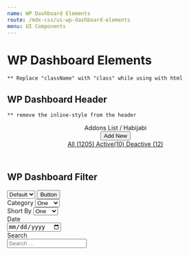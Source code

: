 ```yaml
---
name: WP Dashboard Elements
route: /mdx-css/ui-wp-dashboard-elements
menu: UI Components
---
```



# WP Dashboard Elements

`** Replace "className" with "class" while using with html` <br />

## WP Dashboard Header

`** remove the inline-style from the header`

<Playground>
	<header class="tutor-wp-dashboard-header d-lg-flex justify-content-between align-items-center tutor-px-30 tutor-py-20" style={{border: '1px solid #fdfcfc'}}>
		<div class="header-title-wrap d-flex align-items-center mb-lg-0 mb-3">
			<div className="d-flex align-items-end header-title">
				<span className="text-medium-h5 color-text-primary">Addons List</span>
				<span className="text-regular-caption color-text-primary">/ Habijabi</span>
			</div>
			<button className="tutor-btn tutor-btn-icon tutor-btn-wordpress-outline tutor-no-hover tutor-btn-sm">
				<span className="btn-icon ttr-plus-bold-filled"></span>
				<span>Add New</span>
			</button>
		</div>
		<div class="filter-btns text-regular-body color-text-subsued">
			<a href="#" class="filter-btn" data-tab-filter-target="all">
				All <span class="item-count">(1205)</span>
			</a>
			<a href="#" class="filter-btn" data-tab-filter-target="active">
				Active<span class="item-count">(10) </span>
			</a>
			<a href="#" class="filter-btn is-active" data-tab-filter-target="deactive">
				Deactive <span class="item-count">(12)</span>
			</a>
		</div>
	</header>
</Playground>

## WP Dashboard Filter 

<Playground>
	<div class="tutor-wp-dashboard-filter d-flex flex-xl-nowrap flex-wrap align-items-end justify-content-between">
		<div class="tutor-wp-dashboard-filter-items d-flex flex-xl-nowrap flex-wrap">
			<div className="tutor-form-select-with-btn">
				<select
					title="Please select a color"
					className="tutor-form-select tutor-form-control-sm"
				>
					<option value="Default" selected>
					Default
					</option>
					<option value="Red">Red</option>
					<option value="Blue">Blue</option>
					<option value="Yellow">Yellow</option>
				</select>
				<button className="tutor-btn tutor-btn-wordpress-outline tutor-no-hover tutor-btn-md">
					Button
				</button>
			</div>
		</div>
		<div class="tutor-wp-dashboard-filter-items d-flex flex-xl-nowrap flex-wrap">
			<div className="">
				<label className="tutor-form-label">Category</label>
				<select class="tutor-form-select tutor-form-control-sm">
					<option value="1" selected>One</option>
					<option value="2">Two</option>
					<option value="3">Three</option>
				</select>
			</div>
			<div className="">
				<label className="tutor-form-label">Short By</label>
				<select class="tutor-form-select tutor-form-control-sm">
					<option value="1" selected>One</option>
					<option value="2">Two</option>
					<option value="3">Three</option>
				</select>
			</div>
			<div className="">
				<label className="tutor-form-label">Date</label>
				<div class="tutor-input-group tutor-form-control-sm">
					<input type="date" class="tutor-form-control" placeholder="dd/mm/yyyy"/>
				</div>
			</div>
			<div class="">
				<label className="tutor-form-label">Search</label>
				<div class="tutor-input-group tutor-form-control-has-icon tutor-form-control-sm">
					<span class="ttr-search-filled tutor-input-group-icon color-black-50"></span>
					<input type="search" class="tutor-form-control" placeholder="Search ..."/>
				</div>
			</div>
		</div>
	</div>
</Playground>
